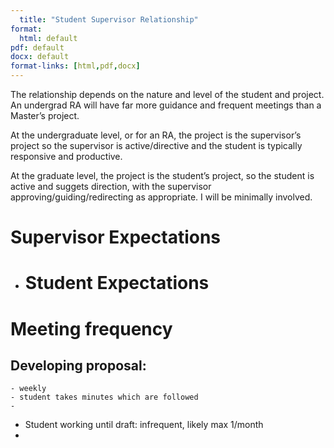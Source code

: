 ---
  title: "Student Supervisor Relationship"
format:
  html: default
pdf: default
docx: default
format-links: [html,pdf,docx]
---

The relationship depends on the nature and level of the student and project. An undergrad RA will have far more guidance and frequent meetings than a Master's project. 

At the undergraduate level, or for an RA, the project is the supervisor's project so the supervisor is active/directive and the student is typically responsive and productive.

At the graduate level, the project is the student's project, so the student is active and suggets direction, with the supervisor approving/guiding/redirecting as appropriate. I will be minimally involved.



# Supervisor Expectations
  - 
# Student Expectations
  
# Meeting frequency

## Developing proposal: 
    - weekly
    - student takes minutes which are followed
    - 
-  Student working until draft: infrequent, likely max 1/month
-  
 


